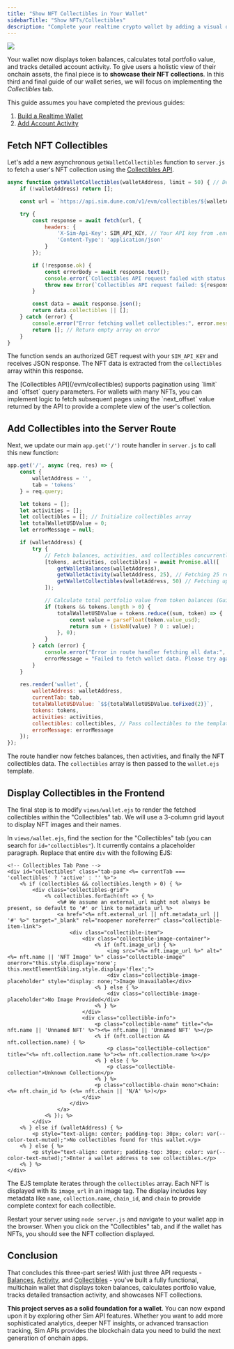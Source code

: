 ```yaml
---
title: "Show NFT Collectibles in Your Wallet"
sidebarTitle: "Show NFTs/Collectibles"
description: "Complete your realtime crypto wallet by adding a visual display of a user's NFT collection."
---
```


<Frame caption="The user's full NFT collection, with artwork and details, displayed in the 'Collectibles' tab.">
    <img src="/images/wallet-ui/wallet-collections-final.png" />
</Frame>

Your wallet now displays token balances, calculates total portfolio value, and tracks detailed account activity.
To give users a holistic view of their onchain assets, the final piece is to **showcase their NFT collections**.
In this third and final guide of our wallet series, we will focus on implementing the _Collectibles_ tab.

<Note>
This guide assumes you have completed the previous guides:

1.  [Build a Realtime Wallet](/evm/build-a-realtime-wallet)
2.  [Add Account Activity](/evm/add-account-activity)
</Note>

## Fetch NFT Collectibles

Let's add a new asynchronous `getWalletCollectibles` function to `server.js` to fetch a user's NFT collection using the [Collectibles API](/evm/collectibles).

```javascript server.js (getWalletCollectibles) {4}
async function getWalletCollectibles(walletAddress, limit = 50) { // Default to fetching up to 50 collectibles
    if (!walletAddress) return [];

    const url = `https://api.sim.dune.com/v1/evm/collectibles/${walletAddress}?limit=${limit}`;

    try {
        const response = await fetch(url, {
            headers: {
                'X-Sim-Api-Key': SIM_API_KEY, // Your API key from .env
                'Content-Type': 'application/json'
            }
        });

        if (!response.ok) {
            const errorBody = await response.text();
            console.error(`Collectibles API request failed with status ${response.status}: ${response.statusText}`, errorBody);
            throw new Error(`Collectibles API request failed: ${response.statusText}`);
        }

        const data = await response.json();
        return data.collectibles || []; 
    } catch (error) {
        console.error("Error fetching wallet collectibles:", error.message);
        return []; // Return empty array on error
    }
}
```

The function sends an authorized GET request with your `SIM_API_KEY` and receives JSON response.
The NFT data is extracted from the `collectibles` array within this response.

<Note>
The [Collectibles API](/evm/collectibles) supports pagination using `limit` and `offset` query parameters.
For wallets with many NFTs, you can implement logic to fetch subsequent pages using the `next_offset` value returned by the API to provide a complete view of the user's collection.
</Note>

## Add Collectibles into the Server Route

Next, we update our main `app.get('/')` route handler in `server.js` to call this new function:

```javascript server.js (app.get('/') updated for collectibles) {16, 19, 41}
app.get('/', async (req, res) => {
    const { 
        walletAddress = '',
        tab = 'tokens'
    } = req.query;

    let tokens = [];
    let activities = [];
    let collectibles = []; // Initialize collectibles array
    let totalWalletUSDValue = 0;
    let errorMessage = null;

    if (walletAddress) {
        try {
            // Fetch balances, activities, and collectibles concurrently for better performance
            [tokens, activities, collectibles] = await Promise.all([
                getWalletBalances(walletAddress),
                getWalletActivity(walletAddress, 25), // Fetching 25 recent activities
                getWalletCollectibles(walletAddress, 50) // Fetching up to 50 collectibles
            ]);

            // Calculate total portfolio value from token balances (Guide 1)
            if (tokens && tokens.length > 0) {
                totalWalletUSDValue = tokens.reduce((sum, token) => {
                    const value = parseFloat(token.value_usd);
                    return sum + (isNaN(value) ? 0 : value);
                }, 0);
            }
        } catch (error) {
            console.error("Error in route handler fetching all data:", error);
            errorMessage = "Failed to fetch wallet data. Please try again.";
        }
    }
    
    res.render('wallet', {
        walletAddress: walletAddress,
        currentTab: tab,
        totalWalletUSDValue: `$${totalWalletUSDValue.toFixed(2)}`,
        tokens: tokens,
        activities: activities,
        collectibles: collectibles, // Pass collectibles to the template
        errorMessage: errorMessage
    });
});
```

The route handler now fetches balances, then activities, and finally the NFT collectibles data.
The `collectibles` array is then passed to the `wallet.ejs` template.

## Display Collectibles in the Frontend

The final step is to modify `views/wallet.ejs` to render the fetched collectibles within the "Collectibles" tab.
We will use a 3-column grid layout to display NFT images and their names.

In `views/wallet.ejs`, find the section for the "Collectibles" tab (you can search for `id="collectibles"`).
It currently contains a placeholder paragraph.
Replace that entire `div` with the following EJS:

```ejs views/wallet.ejs (Collectibles tab content) [expandable]
<!-- Collectibles Tab Pane -->
<div id="collectibles" class="tab-pane <%= currentTab === 'collectibles' ? 'active' : '' %>">
    <% if (collectibles && collectibles.length > 0) { %>
        <div class="collectibles-grid">
            <% collectibles.forEach(nft => { %>
                <%# We assume an external_url might not always be present, so default to '#' or link to metadata_url %>
                <a href="<%= nft.external_url || nft.metadata_url || '#' %>" target="_blank" rel="noopener noreferrer" class="collectible-item-link">
                    <div class="collectible-item">
                        <div class="collectible-image-container">
                            <% if (nft.image_url) { %>
                                <img src="<%= nft.image_url %>" alt="<%= nft.name || 'NFT Image' %>" class="collectible-image" onerror="this.style.display='none'; this.nextElementSibling.style.display='flex';">
                                <div class="collectible-image-placeholder" style="display: none;">Image Unavailable</div>
                            <% } else { %>
                                <div class="collectible-image-placeholder">No Image Provided</div>
                            <% } %>
                        </div>
                        <div class="collectible-info">
                            <p class="collectible-name" title="<%= nft.name || 'Unnamed NFT' %>"><%= nft.name || 'Unnamed NFT' %></p>
                            <% if (nft.collection && nft.collection.name) { %>
                                <p class="collectible-collection" title="<%= nft.collection.name %>"><%= nft.collection.name %></p>
                            <% } else { %>
                                <p class="collectible-collection">Unknown Collection</p>
                            <% } %>
                            <p class="collectible-chain mono">Chain: <%= nft.chain_id %> (<%= nft.chain || 'N/A' %>)</p>
                        </div>
                    </div>
                </a>
            <% }); %>
        </div>
    <% } else if (walletAddress) { %>
        <p style="text-align: center; padding-top: 30px; color: var(--color-text-muted);">No collectibles found for this wallet.</p>
    <% } else { %>
        <p style="text-align: center; padding-top: 30px; color: var(--color-text-muted);">Enter a wallet address to see collectibles.</p>
    <% } %>
</div>
```

The EJS template iterates through the `collectibles` array.
Each NFT is displayed with its `image_url` in an image tag.
The display includes key metadata like `name`, `collection.name`, `chain_id`, and `chain` to provide complete context for each collectible.

Restart your server using `node server.js` and navigate to your wallet app in the browser.
When you click on the "Collectibles" tab, and if the wallet has NFTs, you should see the NFT collection displayed.

## Conclusion

That concludes this three-part series!
With just three API requests - [Balances](/evm/balances), [Activity](/evm/activity), and [Collectibles](/evm/collectibles) - you've built a fully functional, multichain wallet that displays token balances, calculates portfolio value, tracks detailed transaction activity, and showcases NFT collections.

**This project serves as a solid foundation for a wallet**.
You can now expand upon it by exploring other Sim API features.
Whether you want to add more sophisticated analytics, deeper NFT insights, or advanced transaction tracking, Sim APIs provides the blockchain data you need to build the next generation of onchain apps.
